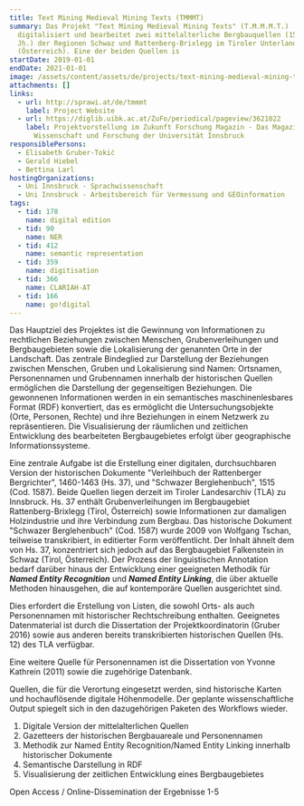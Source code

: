 ```yaml
---
title: Text Mining Medieval Mining Texts (TMMMT)
summary: Das Projekt "Text Mining Medieval Mining Texts" (T.M.M.M.T.)
  digitalisiert und bearbeitet zwei mittelalterliche Bergbauquellen (15. und 16.
  Jh.) der Regionen Schwaz und Rattenberg-Brixlegg im Tiroler Unterland
  (Österreich). Eine der beiden Quellen is
startDate: 2019-01-01
endDate: 2021-01-01
image: /assets/content/assets/de/projects/text-mining-medieval-mining-texts-tmmmt/workflow.png
attachments: []
links:
  - url: http://sprawi.at/de/tmmmt
    label: Project Website
  - url: https://diglib.uibk.ac.at/ZuFo/periodical/pageview/3621022
    label: Projektvorstellung im Zukunft Forschung Magazin - Das Magazin für
      Wissenschaft und Forschung der Universität Innsbruck
responsiblePersons:
  - Elisabeth Gruber-Tokić
  - Gerald Hiebel
  - Bettina Larl
hostingOrganizations:
  - Uni Innsbruck - Sprachwissenschaft
  - Uni Innsbruck - Arbeitsbereich für Vermessung und GEOinformation
tags:
  - tid: 178
    name: digital edition
  - tid: 90
    name: NER
  - tid: 412
    name: semantic representation
  - tid: 359
    name: digitisation
  - tid: 366
    name: CLARIAH-AT
  - tid: 166
    name: go!digital
---
```

Das Hauptziel des Projektes ist die Gewinnung von Informationen zu rechtlichen Beziehungen zwischen Menschen, Grubenverleihungen und Bergbaugebieten sowie die Lokalisierung der genannten Orte in der Landschaft. Das zentrale Bindeglied zur Darstellung der Beziehungen zwischen Menschen, Gruben und Lokalisierung sind Namen: Ortsnamen, Personennamen und Grubennamen innerhalb der historischen Quellen ermöglichen die Darstellung der gegenseitigen Beziehungen. Die gewonnenen Informationen werden in ein semantisches maschinenlesbares Format (RDF) konvertiert, das es ermöglicht die Untersuchungsobjekte (Orte, Personen, Rechte) und ihre Beziehungen in einem Netzwerk zu repräsentieren. Die Visualisierung der räumlichen und zeitlichen Entwicklung des bearbeiteten Bergbaugebietes erfolgt über geographische Informationssysteme.

Eine zentrale Aufgabe ist die Erstellung einer digitalen, durchsuchbaren Version der historischen Dokumente "Verleihbuch der Rattenberger Bergrichter", 1460-1463 (Hs. 37), und "Schwazer Berglehenbuch", 1515 (Cod. 1587). Beide Quellen liegen derzeit im Tiroler Landesarchiv (TLA) zu Innsbruck. Hs. 37 enthält Grubenverleihungen im Bergbaugebiet Rattenberg-Brixlegg (Tirol, Österreich) sowie Informationen zur damaligen Holzindustrie und ihre Verbindung zum Bergbau. Das historische Dokument "Schwazer Berglehenbuch" (Cod. 1587) wurde 2009 von Wolfgang Tschan, teilweise transkribiert, in editierter Form veröffentlicht. Der Inhalt ähnelt dem von Hs. 37, konzentriert sich jedoch auf das Bergbaugebiet Falkenstein in Schwaz (Tirol, Österreich). Der Prozess der linguistischen Annotation bedarf darüber hinaus der Entwicklung einer geeigneten Methodik für **_Named Entity Recognition_** und **_Named Entity Linking_**, die über aktuelle Methoden hinausgehen, die auf kontemporäre Quellen ausgerichtet sind.

Dies erfordert die Erstellung von Listen, die sowohl Orts- als auch Personennamen mit historischer Rechtschreibung enthalten. Geeignetes Datenmaterial ist durch die Dissertation der Projektkoordinatorin (Gruber 2016) sowie aus anderen bereits transkribierten historischen Quellen (Hs. 12) des TLA verfügbar.

Eine weitere Quelle für Personennamen ist die Dissertation von Yvonne Kathrein (2011) sowie die zugehörige Datenbank.

Quellen, die für die Verortung eingesetzt werden, sind historische Karten und hochauflösende digitale Höhenmodelle. Der geplante wissenschaftliche Output spiegelt sich in den dazugehörigen Paketen des Workflows wieder.

1.  Digitale Version der mittelalterlichen Quellen
2.  Gazetteers der historischen Bergbauareale und Personennamen
3.  Methodik zur Named Entity Recognition/Named Entity Linking innerhalb historischer Dokumente
4.  Semantische Darstellung in RDF
5.  Visualisierung der zeitlichen Entwicklung eines Bergbaugebietes

Open Access / Online-Dissemination der Ergebnisse 1-5
